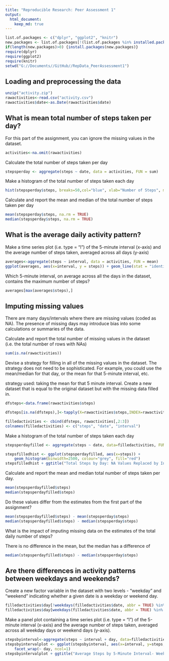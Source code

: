 ```yaml
---
title: "Reproducible Research: Peer Assessment 1"
output: 
  html_document:
    keep_md: true
---
```

```r
list.of.packages <- c("dplyr", "ggplot2", "knitr")
new.packages <- list.of.packages[!(list.of.packages %in% installed.packages()[,"Package"])]
if(length(new.packages)>0) {install.packages(new.packages)} 
require(dplyr)
require(ggplot2)
require(knitr)
setwd("G://Documents//GitHub//RepData_PeerAssessment1")
```
## Loading and preprocessing the data
```r
unzip("activity.zip")
rawactivities<-read.csv("activity.csv")
rawactivities$date<-as.Date(rawactivities$date)
```

## What is mean total number of steps taken per day?
For this part of the assignment, you can ignore the missing values in the dataset.
```r
activities<-na.omit(rawactivities)
```
Calculate the total number of steps taken per day
```r
stepsperday <- aggregate(steps ~ date, data = activities, FUN = sum)

```
Make a histogram of the total number of steps taken each day
```r
hist(stepsperday$steps, breaks=50,col="blue", xlab="Number of Steps", main="Total steps per day")
```

Calculate and report the mean and median of the total number of steps taken per day
```r
mean(stepsperday$steps, na.rm = TRUE)
median(stepsperday$steps, na.rm = TRUE)
```

## What is the average daily activity pattern?
Make a time series plot (i.e. type = "l") of the 5-minute interval (x-axis) and the average number of steps taken, averaged across all days (y-axis)
```r
averages<-aggregate(steps ~ interval, data = activities, FUN = mean)
ggplot(averages, aes(x=interval, y = steps)) + geom_line(stat = "identity") + ggtitle("Average Steps by 5 Minute Interval")
```

Which 5-minute interval, on average across all the days in the dataset, contains the maximum number of steps?
```r
averages[max(averages$steps),]
```
## Imputing missing values

There are many days/intervals where there are missing values (coded as NA). The presence of missing days may introduce bias into some calculations or summaries of the data.

Calculate and report the total number of missing values in the dataset (i.e. the total number of rows with NAs)
```r
sum(is.na(rawactivities))
```
Devise a strategy for filling in all of the missing values in the dataset. The strategy does not need to be sophisticated. For example, you could use the mean/median for that day, or the mean for that 5-minute interval, etc.

strategy used: taking the mean for that 5 minute interval.
Create a new dataset that is equal to the original dataset but with the missing data filled in.
```r
dfsteps<-data.frame(rawactivities$steps)

dfsteps[is.na(dfsteps),]<-tapply(X=rawactivities$steps,INDEX=rawactivities$interval,FUN=mean,na.rm=TRUE)

filledactivities <- cbind(dfsteps, rawactivities[,2:3])
colnames(filledactivities) <- c("steps", "date", "interval")

```

Make a histogram of the total number of steps taken each day 
```r
stepsperdayfilled <- aggregate(steps ~ date, data=filledactivities, FUN=sum)

stepsfilledhist <- ggplot(stepsperdayfilled, aes(x=steps)) +
    geom_histogram(binwidth=2500, colour="grey", fill="red")
stepsfilledhist + ggtitle("Total Steps by Day: NA Values Replaced by Interval Mean")
```

Calculate and report the mean and median total number of steps taken per day. 
```r
mean(stepsperdayfilled$steps)
median(stepsperdayfilled$steps)
```

Do these values differ from the estimates from the first part of the assignment? 

```r
mean(stepsperdayfilled$steps) - mean(stepsperday$steps) 
median(stepsperdayfilled$steps) - median(stepsperday$steps)

```

What is the impact of imputing missing data on the estimates of the total daily number of steps?

There is no difference in the mean, but the median has a difference of
```r
median(stepsperdayfilled$steps) - median(stepsperday$steps)
```



## Are there differences in activity patterns between weekdays and weekends?

Create a new factor variable in the dataset with two levels - "weekday" and "weekend" indicating whether a given date is a weekday or weekend day.

```r
filledactivities$day[!weekdays(filledactivities$date, abbr = TRUE) %in% c("Sat", "Sun")] <-"weekday"
filledactivities$day[weekdays(filledactivities$date, abbr = TRUE) %in% c("Sat", "Sun")] <-"weekend"
```

Make a panel plot containing a time series plot (i.e. type = "l") of the 5-minute interval (x-axis) and the average number of steps taken, averaged across all weekday days or weekend days (y-axis). 


```r
stepsbyinterval<-aggregate(steps ~ interval + day, data=filledactivities, FUN=mean)
stepsbyintervalplot <- ggplot(stepsbyinterval, aes(x=interval, y=steps, group=1)) + geom_line() +
    facet_wrap(~ day, ncol=1)
stepsbyintervalplot + ggtitle("Average Steps by 5-Minute Interval- Weekday vs Weekend Days")

```

